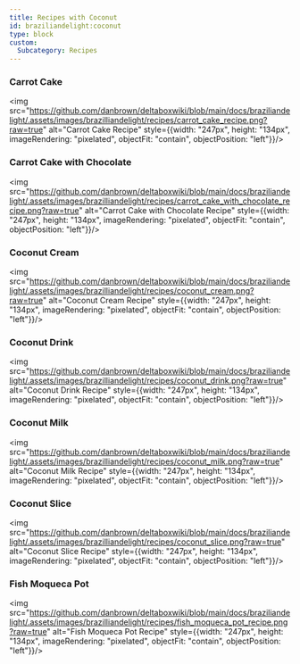 ```yaml
---
title: Recipes with Coconut
id: braziliandelight:coconut
type: block
custom:
  Subcategory: Recipes
---
```


### Carrot Cake
<img src="https://github.com/danbrown/deltaboxwiki/blob/main/docs/braziliandelight/.assets/images/brazilliandelight/recipes/carrot_cake_recipe.png?raw=true" alt="Carrot Cake Recipe" style={{width: "247px", height: "134px", imageRendering: "pixelated", objectFit: "contain", objectPosition: "left"}}/>

### Carrot Cake with Chocolate
<img src="https://github.com/danbrown/deltaboxwiki/blob/main/docs/braziliandelight/.assets/images/brazilliandelight/recipes/carrot_cake_with_chocolate_recipe.png?raw=true" alt="Carrot Cake with Chocolate Recipe" style={{width: "247px", height: "134px", imageRendering: "pixelated", objectFit: "contain", objectPosition: "left"}}/>

### Coconut Cream
<img src="https://github.com/danbrown/deltaboxwiki/blob/main/docs/braziliandelight/.assets/images/brazilliandelight/recipes/coconut_cream.png?raw=true" alt="Coconut Cream Recipe" style={{width: "247px", height: "134px", imageRendering: "pixelated", objectFit: "contain", objectPosition: "left"}}/>

### Coconut Drink
<img src="https://github.com/danbrown/deltaboxwiki/blob/main/docs/braziliandelight/.assets/images/brazilliandelight/recipes/coconut_drink.png?raw=true" alt="Coconut Drink Recipe" style={{width: "247px", height: "134px", imageRendering: "pixelated", objectFit: "contain", objectPosition: "left"}}/>

### Coconut Milk
<img src="https://github.com/danbrown/deltaboxwiki/blob/main/docs/braziliandelight/.assets/images/brazilliandelight/recipes/coconut_milk.png?raw=true" alt="Coconut Milk Recipe" style={{width: "247px", height: "134px", imageRendering: "pixelated", objectFit: "contain", objectPosition: "left"}}/>

### Coconut Slice
<img src="https://github.com/danbrown/deltaboxwiki/blob/main/docs/braziliandelight/.assets/images/brazilliandelight/recipes/coconut_slice.png?raw=true" alt="Coconut Slice Recipe" style={{width: "247px", height: "134px", imageRendering: "pixelated", objectFit: "contain", objectPosition: "left"}}/>

### Fish Moqueca Pot
<img src="https://github.com/danbrown/deltaboxwiki/blob/main/docs/braziliandelight/.assets/images/brazilliandelight/recipes/fish_moqueca_pot_recipe.png?raw=true" alt="Fish Moqueca Pot Recipe" style={{width: "247px", height: "134px", imageRendering: "pixelated", objectFit: "contain", objectPosition: "left"}}/>